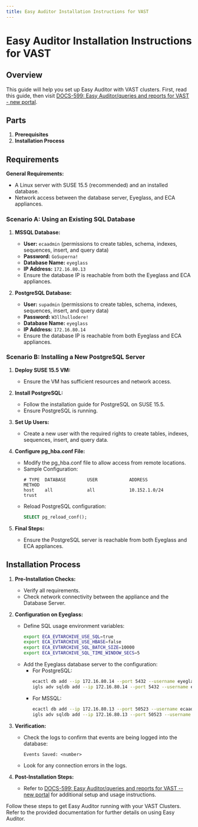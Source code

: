 ```yaml
---
title: Easy Auditor Installation Instructions for VAST
---
```



# Easy Auditor Installation Instructions for VAST

## Overview

This guide will help you set up Easy Auditor with VAST clusters. First, read this guide, then visit [DOCS-599: Easy Auditor/queries and reports for VAST - new portal](#).

## Parts

1. **Prerequisites**
2. **Installation Process**

## Requirements

**General Requirements:**
- A Linux server with SUSE 15.5 (recommended) and an installed database.
- Network access between the database server, Eyeglass, and ECA appliances.

<Tabs>
  <TabItem value="existing-sql" label="Using an Existing SQL Database">

### Scenario A: Using an Existing SQL Database

1. **MSSQL Database:**
   - **User:** `ecaadmin` (permissions to create tables, schema, indexes, sequences, insert, and query data)
   - **Password:** `GoSuperna!`
   - **Database Name:** `eyeglass`
   - **IP Address:** `172.16.80.13`
   - Ensure the database IP is reachable from both the Eyeglass and ECA appliances.

2. **PostgreSQL Database:**
   - **User:** `supadmin` (permissions to create tables, schema, indexes, sequences, insert, and query data)
   - **Password:** `W3llhullodere!`
   - **Database Name:** `eyeglass`
   - **IP Address:** `172.16.80.14`
   - Ensure the database IP is reachable from both Eyeglass and ECA appliances.

  </TabItem>

  <TabItem value="new-postgresql" label="Installing a New PostgreSQL Server">

### Scenario B: Installing a New PostgreSQL Server

1. **Deploy SUSE 15.5 VM:**
   - Ensure the VM has sufficient resources and network access.

2. **Install PostgreSQL:**
   - Follow the installation guide for PostgreSQL on SUSE 15.5.
   - Ensure PostgreSQL is running.

3. **Set Up Users:**
   - Create a new user with the required rights to create tables, indexes, sequences, insert, and query data.

4. **Configure pg_hba.conf File:**
   - Modify the pg_hba.conf file to allow access from remote locations.
   - Sample Configuration:
     ```plaintext
     # TYPE  DATABASE        USER            ADDRESS                 METHOD
     host    all             all             10.152.1.0/24           trust
     ```
   - Reload PostgreSQL configuration:
     ```sql
     SELECT pg_reload_conf();
     ```

5. **Final Steps:**
   - Ensure the PostgreSQL server is reachable from both Eyeglass and ECA appliances.

  </TabItem>
</Tabs>

## Installation Process

1. **Pre-Installation Checks:**
   - Verify all requirements.
   - Check network connectivity between the appliance and the Database Server.

2. **Configuration on Eyeglass:**
   - Define SQL usage environment variables:
     ```bash
     export ECA_EVTARCHIVE_USE_SQL=true
     export ECA_EVTARCHIVE_USE_HBASE=false
     export ECA_EVTARCHIVE_SQL_BATCH_SIZE=10000
     export ECA_EVTARCHIVE_SQL_TIME_WINDOW_SECS=5
     ```
   - Add the Eyeglass database server to the configuration:
     - For PostgreSQL:
       ```bash
       ecactl db add --ip 172.16.80.14 --port 5432 --username eyeglass --dbname eyeglass --db-type POSTGRES
       igls adv sqldb add --ip 172.16.80.14 --port 5432 --username eyeglass --dbname eyeglass --dbType POSTGRES --dbpass W3llhullodere!
       ```
     - For MSSQL:
       ```bash
       ecactl db add --ip 172.16.80.13 --port 50523 --username ecaadmin --dbname eyeglass --dbparams encrypt=false trustServerCertificate=false --db-type MSSQL
       igls adv sqldb add --ip 172.16.80.13 --port 50523 --username ecaadmin --dbname eyeglass --dbparams=encrypt=false trustServerCertificate=false --dbType MSSQL --dbpass GoSuperna!
       ```

3. **Verification:**
   - Check the logs to confirm that events are being logged into the database:
     ```plaintext
     Events Saved: <number>
     ```
   - Look for any connection errors in the logs.

4. **Post-Installation Steps:**
   - Refer to [DOCS-599: Easy Auditor/queries and reports for VAST -- new portal](#) for additional setup and usage instructions.

Follow these steps to get Easy Auditor running with your VAST Clusters. Refer to the provided documentation for further details on using Easy Auditor.
